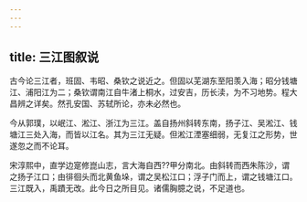```yaml
---
---
---
```

title: 三江图叙说
---



古今论三江者，班固、韦昭、桑钦之说近之。但固以芜湖东至阳羡入海；昭分钱塘江、浦阳江为二；桑钦谓南江自牛渚上桐水，过安吉，历长渎，为不习地势。程大昌辨之详矣。然孔安国、苏轼所论，亦未必然也。

今从郭璞，以岷江、淞江、浙江为三江。盖自扬州斜转东南，扬子江、吴淞江、钱塘江三处入海，而皆以江名。其为三江无疑。但淞江湮塞细弱，无复江之形势，世遂忽之而不论耳。

宋淳熙中，直学边寔修崑山志，言大海自西??甲分南北。由斜转而西朱陈沙，谓之扬子江口；由徘徊头而北黄鱼垛，谓之吴松江口；浮子门而上，谓之钱塘江口。三江既入，禹蹟无改。此今日之所目见。诸儒胸臆之说，不足道也。